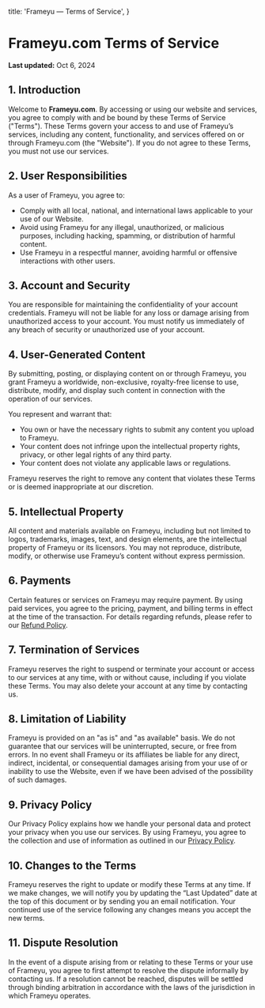   title: 'Frameyu — Terms of Service',
}

# Frameyu.com Terms of Service

**Last updated:** Oct 6, 2024

## 1. Introduction
Welcome to **Frameyu.com**. By accessing or using our website and services, you agree to comply with and be bound by these Terms of Service ("Terms"). These Terms govern your access to and use of Frameyu’s services, including any content, functionality, and services offered on or through Frameyu.com (the "Website"). If you do not agree to these Terms, you must not use our services.

## 2. User Responsibilities
As a user of Frameyu, you agree to:
   - Comply with all local, national, and international laws applicable to your use of our Website.
   - Avoid using Frameyu for any illegal, unauthorized, or malicious purposes, including hacking, spamming, or distribution of harmful content.
   - Use Frameyu in a respectful manner, avoiding harmful or offensive interactions with other users.

## 3. Account and Security
You are responsible for maintaining the confidentiality of your account credentials. Frameyu will not be liable for any loss or damage arising from unauthorized access to your account. You must notify us immediately of any breach of security or unauthorized use of your account.

## 4. User-Generated Content
By submitting, posting, or displaying content on or through Frameyu, you grant Frameyu a worldwide, non-exclusive, royalty-free license to use, distribute, modify, and display such content in connection with the operation of our services.

You represent and warrant that:
   - You own or have the necessary rights to submit any content you upload to Frameyu.
   - Your content does not infringe upon the intellectual property rights, privacy, or other legal rights of any third party.
   - Your content does not violate any applicable laws or regulations.

Frameyu reserves the right to remove any content that violates these Terms or is deemed inappropriate at our discretion.

## 5. Intellectual Property
All content and materials available on Frameyu, including but not limited to logos, trademarks, images, text, and design elements, are the intellectual property of Frameyu or its licensors. You may not reproduce, distribute, modify, or otherwise use Frameyu’s content without express permission.

## 6. Payments
Certain features or services on Frameyu may require payment. By using paid services, you agree to the pricing, payment, and billing terms in effect at the time of the transaction. For details regarding refunds, please refer to our [Refund Policy](/refund).

## 7. Termination of Services
Frameyu reserves the right to suspend or terminate your account or access to our services at any time, with or without cause, including if you violate these Terms. You may also delete your account at any time by contacting us.

## 8. Limitation of Liability
Frameyu is provided on an "as is" and "as available" basis. We do not guarantee that our services will be uninterrupted, secure, or free from errors. In no event shall Frameyu or its affiliates be liable for any direct, indirect, incidental, or consequential damages arising from your use of or inability to use the Website, even if we have been advised of the possibility of such damages.

## 9. Privacy Policy
Our Privacy Policy explains how we handle your personal data and protect your privacy when you use our services. By using Frameyu, you agree to the collection and use of information as outlined in our [Privacy Policy](/privacy).

## 10. Changes to the Terms
Frameyu reserves the right to update or modify these Terms at any time. If we make changes, we will notify you by updating the “Last Updated” date at the top of this document or by sending you an email notification. Your continued use of the service following any changes means you accept the new terms.

## 11. Dispute Resolution
In the event of a dispute arising from or relating to these Terms or your use of Frameyu, you agree to first attempt to resolve the dispute informally by contacting us. If a resolution cannot be reached, disputes will be settled through binding arbitration in accordance with the laws of the jurisdiction in which Frameyu operates.
